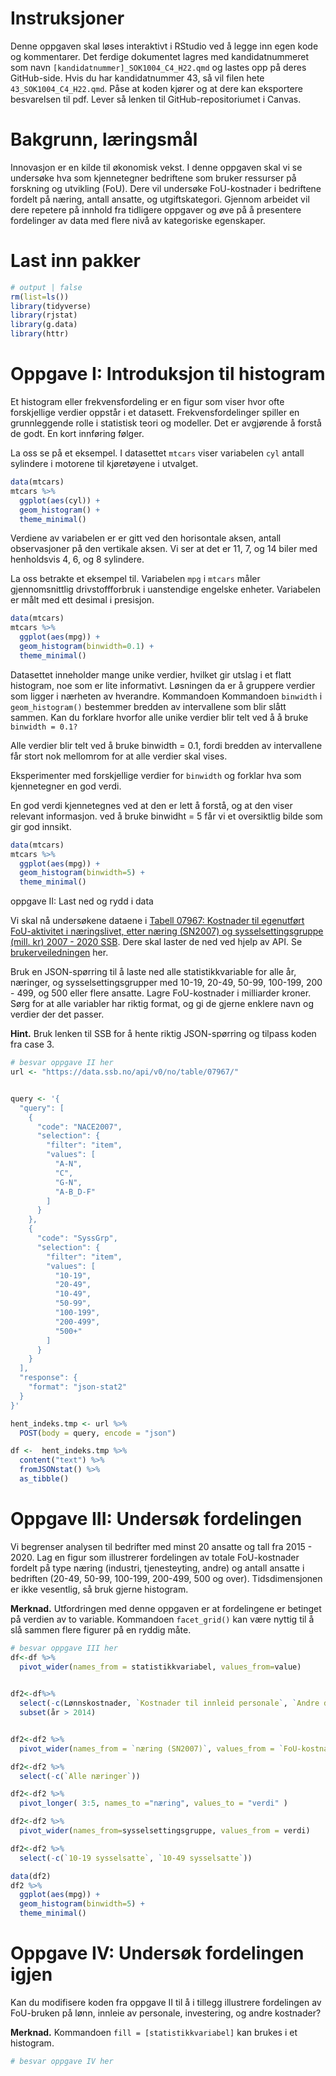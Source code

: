 # Instruksjoner

Denne oppgaven skal løses interaktivt i RStudio ved å legge inn egen kode og kommentarer. Det ferdige dokumentet lagres med kandidatnummeret som navn `[kandidatnummer]_SOK1004_C4_H22.qmd` og lastes opp på deres GitHub-side. Hvis du har kandidatnummer 43, så vil filen hete `43_SOK1004_C4_H22.qmd`. Påse at koden kjører og at dere kan eksportere besvarelsen til pdf. Lever så lenken til GitHub-repositoriumet i Canvas.

# Bakgrunn, læringsmål

Innovasjon er en kilde til økonomisk vekst. I denne oppgaven skal vi se undersøke hva som kjennetegner bedriftene som bruker ressurser på forskning og utvikling (FoU). Dere vil undersøke FoU-kostnader i bedriftene fordelt på næring, antall ansatte, og utgiftskategori. Gjennom arbeidet vil dere repetere på innhold fra tidligere oppgaver og øve på å presentere fordelinger av data med flere nivå av kategoriske egenskaper.

# Last inn pakker

```r
# output | false
rm(list=ls()) 
library(tidyverse)
library(rjstat)
library(g.data)
library(httr)
```

# Oppgave I: Introduksjon til histogram

Et histogram eller frekvensfordeling er en figur som viser hvor ofte forskjellige verdier oppstår i et datasett. Frekvensfordelinger spiller en grunnleggende rolle i statistisk teori og modeller. Det er avgjørende å forstå de godt. En kort innføring følger.

La oss se på et eksempel. I datasettet `mtcars` viser variabelen `cyl` antall sylindere i motorene til kjøretøyene i utvalget.

```r
data(mtcars)
mtcars %>%
  ggplot(aes(cyl)) +
  geom_histogram() +
  theme_minimal()
```

Verdiene av variabelen er er gitt ved den horisontale aksen, antall observasjoner på den vertikale aksen. Vi ser at det er 11, 7, og 14 biler med henholdsvis 4, 6, og 8 sylindere.

La oss betrakte et eksempel til. Variabelen `mpg` i `mtcars` måler gjennomsnittlig drivstoffforbruk i uanstendige engelske enheter. Variabelen er målt med ett desimal i presisjon.

```r
data(mtcars)
mtcars %>%
  ggplot(aes(mpg)) +
  geom_histogram(binwidth=0.1) +
  theme_minimal()
```

Datasettet inneholder mange unike verdier, hvilket gir utslag i et flatt histogram, noe som er lite informativt. Løsningen da er å gruppere verdier som ligger i nærheten av hverandre. Kommandoen Kommandoen `binwidth` i `geom_histogram()` bestemmer bredden av intervallene som blir slått sammen. Kan du forklare hvorfor alle unike verdier blir telt ved å å bruke `binwidth = 0.1?`

Alle verdier blir telt ved å bruke binwidth = 0.1, fordi bredden av intervallene får stort nok mellomrom for at alle verdier skal vises.

Eksperimenter med forskjellige verdier for `binwidth` og forklar hva som kjennetegner en god verdi.

En god verdi kjennetegnes ved at den er lett å forstå, og at den viser relevant informasjon. ved å bruke binwidht = 5 får vi et oversiktlig bilde som gir god innsikt.

```r
data(mtcars)
mtcars %>%
  ggplot(aes(mpg)) +
  geom_histogram(binwidth=5) +
  theme_minimal()
```

oppgave II: Last ned og rydd i data

Vi skal nå undersøkene dataene i [Tabell 07967: Kostnader til egenutført FoU-aktivitet i næringslivet, etter næring (SN2007) og sysselsettingsgruppe (mill. kr) 2007 - 2020 SSB](https://www.ssb.no/statbank/table/07967). Dere skal laster de ned ved hjelp av API. Se [brukerveiledningen](https://www.ssb.no/api/pxwebapi/_/attachment/inline/019c05e0-35ad-4757-87a0-ba7fbf4a68e2:46a164479bc10a67eee4b472cd891f001ca19da5/Api_brukerveiledning.pdf) her.

Bruk en JSON-spørring til å laste ned alle statistikkvariable for alle år, næringer, og sysselsettingsgrupper med 10-19, 20-49, 50-99, 100-199, 200 - 499, og 500 eller flere ansatte. Lagre FoU-kostnader i milliarder kroner. Sørg for at alle variabler har riktig format, og gi de gjerne enklere navn og verdier der det passer.

**Hint.** Bruk lenken til SSB for å hente riktig JSON-spørring og tilpass koden fra case 3.

```r
# besvar oppgave II her
url <- "https://data.ssb.no/api/v0/no/table/07967/"


query <- '{
  "query": [
    {
      "code": "NACE2007",
      "selection": {
        "filter": "item",
        "values": [
          "A-N",
          "C",
          "G-N",
          "A-B_D-F"
        ]
      }
    },
    {
      "code": "SyssGrp",
      "selection": {
        "filter": "item",
        "values": [
          "10-19",
          "20-49",
          "10-49",
          "50-99",
          "100-199",
          "200-499",
          "500+"
        ]
      }
    }
  ],
  "response": {
    "format": "json-stat2"
  }
}'

hent_indeks.tmp <- url %>%
  POST(body = query, encode = "json")

df <-  hent_indeks.tmp %>%
  content("text") %>%
  fromJSONstat() %>%
  as_tibble()
```

# Oppgave III: Undersøk fordelingen

Vi begrenser analysen til bedrifter med minst 20 ansatte og tall fra 2015 - 2020. Lag en figur som illustrerer fordelingen av totale FoU-kostnader fordelt på type næring (industri, tjenesteyting, andre) og antall ansatte i bedriften (20-49, 50-99, 100-199, 200-499, 500 og over). Tidsdimensjonen er ikke vesentlig, så bruk gjerne histogram.

**Merknad.** Utfordringen med denne oppgaven er at fordelingene er betinget på verdien av to variable. Kommandoen `facet_grid()` kan være nyttig til å slå sammen flere figurer på en ryddig måte.

```r
# besvar oppgave III her
df<-df %>% 
  pivot_wider(names_from = statistikkvariabel, values_from=value)

  
df2<-df%>%
  select(-c(Lønnskostnader, `Kostnader til innleid personale`, `Andre driftskostnader`, `FoU-investeringer (kapitalkostnader)`, `FoU-driftskostnader i alt` ))%>%
  subset(år > 2014)


df2<-df2 %>%
  pivot_wider(names_from = `næring (SN2007)`, values_from = `FoU-kostnader i alt`)

df2<-df2 %>%
  select(-c(`Alle næringer`))

df2<-df2 %>%
  pivot_longer( 3:5, names_to ="næring", values_to = "verdi" )

df2<-df2 %>%
  pivot_wider(names_from=sysselsettingsgruppe, values_from = verdi)

df2<-df2 %>%
  select(-c(`10-19 sysselsatte`, `10-49 sysselsatte`))
```

```r
data(df2)
df2 %>%
  ggplot(aes(mpg)) +
  geom_histogram(binwidth=5) +
  theme_minimal()
```

# Oppgave IV: Undersøk fordelingen igjen

Kan du modifisere koden fra oppgave II til å i tillegg illustrere fordelingen av FoU-bruken på lønn, innleie av personale, investering, og andre kostnader?

**Merknad.** Kommandoen `fill = [statistikkvariabel]` kan brukes i et histogram.

```r
# besvar oppgave IV her


```
